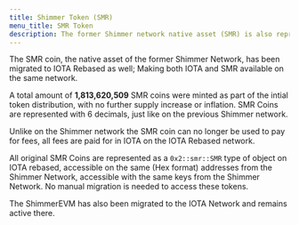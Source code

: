 ```yaml
---
title: Shimmer Token (SMR)
menu_title: SMR Token
description: The former Shimmer network native asset (SMR) is also represented on the IOTA network now.
---
```


The SMR coin, the native asset of the former Shimmer Network, has been migrated to IOTA Rebased as well; Making both IOTA and SMR available on the same network.

A total amount of **1,813,620,509** SMR coins were minted as part of the intial token distribution, with no further supply increase or inflation. SMR Coins are represented with 6 decimals, just like on the previous Shimmer network.

Unlike on the Shimmer network the SMR coin can no longer be used to pay for fees, all fees are paid for in IOTA on the IOTA Rebased network. 

All original SMR Coins are represented as a `0x2::smr::SMR` type of object on IOTA rebased, accessible on the same (Hex format) addresses from the Shimmer Network, accessible with the same keys from the Shimmer Network. No manual migration is needed to access these tokens.

The ShimmerEVM has also been migrated to the IOTA Network and remains active there.